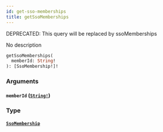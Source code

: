 ```yaml
---
id: get-sso-memberships
title: getSsoMemberships
---
```


<span class="badge badge--warning">DEPRECATED: This query will be replaced by ssoMemberships</span>

No description

```graphql
getSsoMemberships(
  memberId: String!
): [SsoMembership!]!

```

### Arguments

#### `memberId` ([`String!`](/docs/graphql/scalars/string))

### Type

#### [`SsoMembership`](/docs/graphql/objects/sso-membership)
